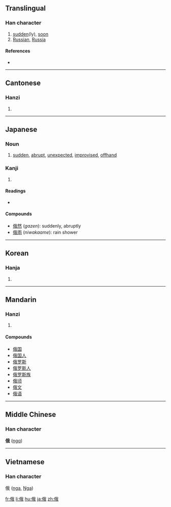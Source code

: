 ==Translingual==

===Han character===
{{Han char|rn=9|rad=人|as=07|sn=9|four=2325<sub>0</sub>|canj=人竹手戈 (OHQI)}}

# [[sudden]](ly), [[soon]]
# [[Russian]], [[Russia]]

====References====
* {{Han ref|kx=0104.060|dkj=00665|dj=0220.060|hdz=10162.140|uh=4FC4|ud=20420|bh=AB58|bd=43864}}

----

==Cantonese==

===Hanzi===
{{yue-hanzi|jyut=|y=ngo5}}

# {{defn|Cantonese}}

----

==Japanese==

===Noun===
{{ja-noun|k|hira=にわか|rom=niwaka}}

# [[sudden]], [[abrupt]], [[unexpected]], [[improvised]], [[offhand]]

===Kanji===
{{ja-kanji|grade=|rs=人07}}

# {{defn|Japanese}}

====Readings====
* {{ja-readings|on=[[が]] (''ga'')|kun=[[にわか]] (''niwaka'')}}

====Compounds====
* [[俄然]] (''gazen''): suddenly, abruptly
* [[俄雨]] (''niwakaame''): rain shower

----

==Korean==

===Hanja===
{{ko-hanja|hangeul=아|rv=a|mr=a}}

# {{defn|Korean}}

----

==Mandarin==

===Hanzi===
{{cmn-hanzi|pin=[[é]] ([[e2]])|wg=o<sup>2</sup>}}

# {{defn|Mandarin}}

====Compounds====
* [[俄国]]
* [[俄国人]]
* [[俄罗斯]]
* [[俄罗斯人]]
* [[俄罗斯族]]
* [[俄顷]]
* [[俄文]]
* [[俄语]]

----

==Middle Chinese==
===Han character===
'''俄''' ([[ngɑ]])<!--note: the vowel "ɑ" is an IPA symbol, and is not the same as the vowel "a"-->

----

==Vietnamese==
===Han character===
俄 ([[nga]], [[Nga]])

[[fr:俄]]
[[li:俄]]
[[hu:俄]]
[[ja:俄]]
[[zh:俄]]